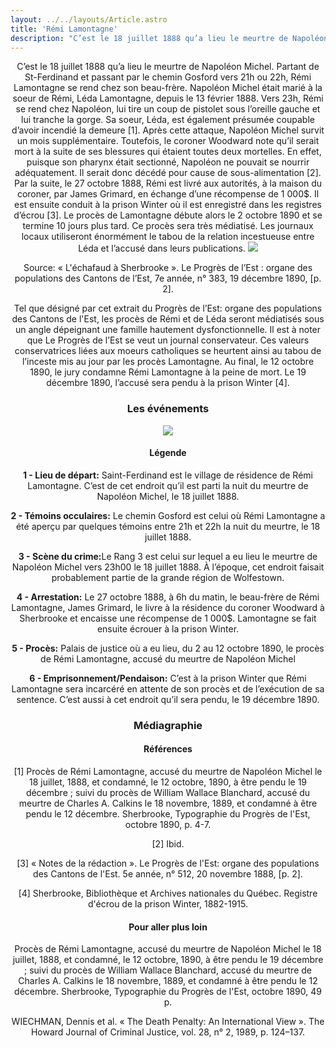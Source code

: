 ```yaml
---
layout: ../../layouts/Article.astro
title: 'Rémi Lamontagne'
description: "C’est le 18 juillet 1888 qu’a lieu le meurtre de Napoléon Michel. Partant de St-Ferdinand et passant par le chemin Gosford vers 21h ou 22h, Rémi Lamontagne se rend chez son beau-frère."
---
```


<Header titre="Rémi Lamontagne" image="/assets/img/p2007_02811-scaled.jpg"/>

<Text>
C’est le 18 juillet 1888 qu’a lieu le meurtre de Napoléon Michel. Partant de St-Ferdinand et passant par le chemin Gosford vers 21h ou 22h, Rémi Lamontagne se rend chez son beau-frère. Napoléon Michel était marié à la soeur de Rémi, Léda Lamontagne, depuis le 13 février 1888. Vers 23h,  Rémi se rend chez Napoléon, lui tire un coup de pistolet sous l’oreille gauche et lui tranche la gorge. Sa soeur, Léda, est également présumée coupable d’avoir incendié la demeure [1]. Après cette attaque, Napoléon Michel survit un mois supplémentaire. Toutefois, le coroner Woodward note qu’il serait mort à la suite de ses blessures qui étaient toutes deux mortelles. En effet, puisque son pharynx était sectionné, Napoléon ne pouvait se nourrir adéquatement. Il serait donc décédé pour cause de sous-alimentation [2]. Par la suite, le 27 octobre 1888, Rémi est livré aux autorités, à la maison du coroner, par James Grimard, en échange d’une récompense de 1 000$. Il est ensuite conduit à la prison Winter où il est enregistré dans les registres d’écrou [3]. Le procès de Lamontagne débute alors le 2 octobre 1890 et se termine 10 jours plus tard. Ce procès sera très médiatisé. Les journaux locaux utiliseront énormément le tabou de la relation incestueuse entre Léda et l’accusé dans leurs publications.

<img src="/assets/img/IMG_2299.jpg" class="mx-auto"/>
<p class="px-20 text-center text-gray-700 text-xs">Source: « L'échafaud à Sherbrooke ». Le Progrès de l’Est : organe des populations des Cantons de l’Est, 7e année, n° 383, 19 décembre 1890, [p. 2].</p>

Tel que désigné par cet extrait du Progrès de l’Est: organe des populations des Cantons de l'Est, les procès de Rémi et de Léda seront médiatisés sous un angle dépeignant une famille hautement dysfonctionnelle. Il est à noter que Le Progrès de l’Est se veut un journal conservateur. Ces valeurs conservatrices liées aux moeurs catholiques se heurtent ainsi au tabou de l’inceste mis au jour par les procès Lamontagne. Au final, le 12 octobre 1890, le jury condamne Rémi Lamontagne à la peine de mort. Le 19 décembre 1890, l’accusé sera pendu à la prison Winter [4]. 
</Text>

<h3 class="px-20 ">Les événements</h3>
<img src="/assets/img/remilamontagnemap.jpg"/>
<h4 class="px-20 -mt-5">Légende</h4>
<p class="px-20 text-justify text-gray-700 text-xs"><b>1 - Lieu de départ:</b> Saint-Ferdinand est le village de résidence de Rémi Lamontagne. C’est de cet endroit qu’il est parti la nuit du meurtre de Napoléon Michel, le 18 juillet 1888.</p>
<p class="px-20 text-justify text-gray-700 text-xs"><b>2 - Témoins occulaires:</b> Le chemin Gosford est celui où Rémi Lamontagne a été aperçu par quelques témoins entre 21h et 22h la nuit du meurtre, le 18 juillet 1888.</p>
<p class="px-20 text-justify text-gray-700 text-xs"><b>3 - Scène du crime:</b>Le Rang 3 est celui sur lequel a eu lieu le meurtre de Napoléon Michel vers 23h00 le 18 juillet 1888. À l’époque, cet endroit faisait probablement partie de la grande région de Wolfestown.</p>
<p class="px-20 text-justify text-gray-700 text-xs"><b>4 - Arrestation:</b> Le 27 octobre 1888, à 6h du matin, le beau-frère de Rémi Lamontagne, James Grimard, le livre à la résidence du coroner Woodward à Sherbrooke et encaisse une récompense de 1 000$. Lamontagne se fait ensuite écrouer à la prison Winter.</p>
<p class="px-20 text-justify text-gray-700 text-xs"><b>5 - Procès:</b> Palais de justice où a eu lieu, du 2 au 12 octobre 1890, le procès de Rémi Lamontagne, accusé du meurtre de Napoléon Michel</p>
<p class="px-20 text-justify text-gray-700 text-xs"><b>6 - Emprisonnement/Pendaison:</b> C’est à la prison Winter que Rémi Lamontagne sera incarcéré en attente de son procès et de l’exécution de sa sentence. C’est aussi à cet endroit qu’il sera pendu, le 19 décembre 1890.</p>
<Chapitres 
  description=""
  chapitres={
    [
      {label: "Criminels notables - Présentation", url: "/2020/criminels-notables-1"},
      {label: "Donald Morrison", url: "/2020/criminels-notables-2"},
      {label: "Mélissa Lothrop", url: "/2020/criminels-notables-3"},
      {label: "William W. Blanchard", url: "/2020/criminels-notables-4"},
      {label: "Rémi Lamontagne", url: "/2020/criminels-notables-5", current: true},
    ]
  }
/>

<div class="p-10 lg:p-24 py-5 lg:py-12 text-sm bg-gray-400">
  <h3>Médiagraphie</h3>
<h4>Références</h4>
[1] Procès de Rémi Lamontagne, accusé du meurtre de Napoléon Michel le 18 juillet, 1888, et condamné, le 12 octobre, 1890, à être pendu le 19 décembre ; suivi du procès de William Wallace Blanchard, accusé du meurtre de Charles A. Calkins le 18 novembre, 1889, et condamné à être pendu le 12 décembre. Sherbrooke, Typographie du Progrès de l'Est, octobre 1890, p. 4-7.

[2] Ibid.

[3] « Notes de la rédaction ». Le Progrès de l'Est: organe des populations des Cantons de l'Est. 5e année, n° 512, 20 novembre 1888, [p. 2].

[4] Sherbrooke, Bibliothèque et Archives nationales du Québec. Registre d'écrou de la prison Winter, 1882-1915.

<h4>Pour aller plus loin</h4>
Procès de Rémi Lamontagne, accusé du meurtre de Napoléon Michel le 18 juillet, 1888, et condamné, le 12 octobre, 1890, à être pendu le 19 décembre ; suivi du procès de William Wallace Blanchard, accusé du meurtre de Charles A. Calkins le 18 novembre, 1889, et condamné à être pendu le 12 décembre. Sherbrooke, Typographie du Progrès de l'Est, octobre 1890, 49 p. 

WIECHMAN, Dennis et al. « The Death Penalty: An International View ». The Howard Journal of Criminal Justice, vol. 28, n° 2, 1989, p. 124–137.
</div>